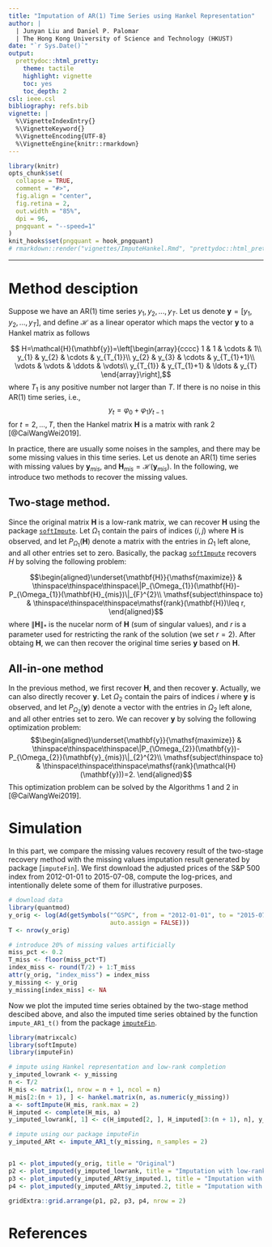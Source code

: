```yaml
---
title: "Imputation of AR(1) Time Series using Hankel Representation"
author: |
  | Junyan Liu and Daniel P. Palomar
  | The Hong Kong University of Science and Technology (HKUST)
date: "`r Sys.Date()`"
output:
  prettydoc::html_pretty:
    theme: tactile
    highlight: vignette
    toc: yes
    toc_depth: 2
csl: ieee.csl
bibliography: refs.bib
vignette: |
  %\VignetteIndexEntry{}
  %\VignetteKeyword{}
  %\VignetteEncoding{UTF-8}
  %\VignetteEngine{knitr::rmarkdown}
---
```


```r
library(knitr)
opts_chunk$set(
  collapse = TRUE,
  comment = "#>",
  fig.align = "center",
  fig.retina = 2,
  out.width = "85%",
  dpi = 96,
  pngquant = "--speed=1"
)
knit_hooks$set(pngquant = hook_pngquant)
# rmarkdown::render("vignettes/ImputeHankel.Rmd", "prettydoc::html_pretty")
```

-----------
# Method desciption
Suppose we have an AR(1) time series $y_{1}, y_{2}, ..., y_{T}$. Let us denote $\mathbf{y}=\left[y_{1},y_{2},...,y_{T}\right]$, and define $\mathcal{H}$ as a linear operator which maps the vector $\mathbf{y}$ to a Hankel matrix as follows

$$ H=\mathcal{H}(\mathbf{y})=\left[\begin{array}{cccc}
1 & 1 & \cdots & 1\\
y_{1} & y_{2} & \cdots & y_{T_{1}}\\
y_{2} & y_{3} & \cdots & y_{T_{1}+1}\\
\vdots & \vdots & \ddots & \vdots\\
y_{T_{1}} & y_{T_{1}+1} & \ldots & y_{T}
\end{array}\right],$$
where $T_{1}$ is any positive number not larger than $T$. If there is no noise in this AR(1) time series, i.e., $$y_{t}=\varphi_{0}+\varphi_{1}y_{t-1}$$ for $t=2,..., T$, then the Hankel matrix $\mathbf{H}$ is a matrix with rank 2 [@CaiWangWei2019].

In practice, there are usually some noises in the samples, and there may be some missing values in this time series. Let us denote an AR(1) time series with missing values by $\mathbf{y}_{mis}$, and $\mathbf{H}_{mis}=\mathcal{H}(\mathbf{y}_{mis})$.  In the following, we introduce two methods to recover the missing values.

## Two-stage method.
Since the original matrix $\mathbf{H}$ is a low-rank matrix, we can recover $\mathbf{H}$ using the package [`softImpute`](https://cran.r-project.org/web/packages/softImpute). Let $\Omega_{1}$ contain the pairs of indices $(i,j)$ where $\mathbf{H}$ is observed, and let $P_{\Omega_{1}}(\mathbf{H})$ denote a matrix with the entries in $\Omega_{1}$ left alone, and all other entries set to zero. Basically, the packag [`softImpute`](https://cran.r-project.org/web/packages/softImpute) recovers $H$ by solving the following problem:
 
 $$\begin{aligned}\underset{\mathbf{H}}{\mathsf{maximize}} & \thinspace\thinspace\thinspace\|P_{\Omega_{1}}(\mathbf{H})-P_{\Omega_{1}}(\mathbf{H}_{mis})\|_{F}^{2}\\
\mathsf{subject\thinspace to} & \thinspace\thinspace\thinspace\mathsf{rank}(\mathbf{H})\leq r,
\end{aligned}$$
where $\|\mathbf{H}\|_*$ is the nucelar norm of $\mathbf{\mathbf{H}}$ (sum of singular values), and $r$  is a parameter used for restricting the rank of the solution (we set $r=2$). After obtaing $\mathbf{H}$, we can then recover the original time series $\mathbf{y}$ based on $\mathbf{H}$.

## All-in-one method
In the previous method, we first recover $\mathbf{H}$, and then recover $\mathbf{y}$. Actually, we can also directly recover $\mathbf{y}$. Let $\Omega_{2}$ contain the pairs of indices $i$ where $\mathbf{y}$ is observed, and let $P_{\Omega_{2}}(\mathbf{y})$ denote a vector with the entries in $\Omega_{2}$ left alone, and all other entries set to zero. We can recover $\mathbf{y}$ by solving the following optimization problem:
$$\begin{aligned}\underset{\mathbf{y}}{\mathsf{maximize}} & \thinspace\thinspace\thinspace\|P_{\Omega_{2}}(\mathbf{y})-P_{\Omega_{2}}(\mathbf{y}_{mis})\|_{2}^{2}\\
\mathsf{subject\thinspace to} & \thinspace\thinspace\thinspace\mathsf{rank}(\mathcal{H}(\mathbf{y}))=2.
\end{aligned}$$
This optimization problem can be solved by the Algorithms 1 and 2 in [@CaiWangWei2019].

 

# Simulation
In this part, we compare the missing values recovery result of the two-stage recovery method with the missing values imputation result generated by package [`imputeFin`].
We first download the adjusted prices of the S&P 500 index from 2012-01-01 to 2015-07-08, compute the log-prices, and intentionally delete some of them for illustrative purposes. 
```r
# download data
library(quantmod)
y_orig <- log(Ad(getSymbols("^GSPC", from = "2012-01-01", to = "2015-07-08", 
                            auto.assign = FALSE)))
T <- nrow(y_orig)

# introduce 20% of missing values artificially
miss_pct <- 0.2
T_miss <- floor(miss_pct*T)
index_miss <- round(T/2) + 1:T_miss
attr(y_orig, "index_miss") = index_miss
y_missing <- y_orig
y_missing[index_miss] <- NA
```

Now we plot the imputed time series obtained by the two-stage method descibed above, and also the imputed time series obtained by the function `impute_AR1_t()` from the package [`imputeFin`](https://CRAN.R-project.org/package=imputeFin). 
```r
library(matrixcalc)
library(softImpute)
library(imputeFin)

# impute using Hankel representation and low-rank completion
y_imputed_lowrank <- y_missing
n <- T/2
H_mis <- matrix(1, nrow = n + 1, ncol = n)
H_mis[2:(n + 1), ] <- hankel.matrix(n, as.numeric(y_missing))
a <- softImpute(H_mis, rank.max = 2)
H_imputed <- complete(H_mis, a)
y_imputed_lowrank[, 1] <- c(H_imputed[2, ], H_imputed[3:(n + 1), n], y_missing[T])

# impute using our package imputeFin 
y_imputed_ARt <- impute_AR1_t(y_missing, n_samples = 2)


p1 <- plot_imputed(y_orig, title = "Original")
p2 <- plot_imputed(y_imputed_lowrank, title = "Imputation with low-rank matrix completion")
p3 <- plot_imputed(y_imputed_ARt$y_imputed.1, title = "Imputation with ImputeFin 1")
p4 <- plot_imputed(y_imputed_ARt$y_imputed.2, title = "Imputation with ImputeFin 2")

gridExtra::grid.arrange(p1, p2, p3, p4, nrow = 2)
```


# References {-}
\setlength{\parindent}{-0.2in}
\setlength{\leftskip}{0.2in}
\setlength{\parskip}{8pt}
\noindent
